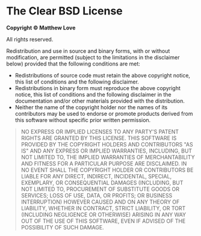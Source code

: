 # The Clear BSD License


**Copyright © <Year/> Matthew Love**

All rights reserved.

Redistribution and use in source and binary forms, with or without modification, are permitted (subject to the limitations in the disclaimer below) provided that the following conditions are met:

-   Redistributions of source code must retain the above copyright notice,
    this list of conditions and the following disclaimer.
-   Redistributions in binary form must reproduce the above copyright
    notice, this list of conditions and the following disclaimer in the
    documentation and/or other materials provided with the distribution.
-   Neither the name of the copyright holder nor the names of its
    contributors may be used to endorse or promote products derived from this
    software without specific prior written permission.

> NO EXPRESS OR IMPLIED LICENSES TO ANY PARTY'S PATENT RIGHTS ARE GRANTED BY THIS LICENSE. THIS SOFTWARE IS PROVIDED BY THE COPYRIGHT HOLDERS AND CONTRIBUTORS "AS IS" AND ANY EXPRESS OR IMPLIED WARRANTIES, INCLUDING, BUT NOT LIMITED TO, THE IMPLIED WARRANTIES OF MERCHANTABILITY AND FITNESS FOR A PARTICULAR PURPOSE ARE DISCLAIMED. IN NO EVENT SHALL THE COPYRIGHT HOLDER OR CONTRIBUTORS BE LIABLE FOR ANY DIRECT, INDIRECT, INCIDENTAL, SPECIAL, EXEMPLARY, OR CONSEQUENTIAL DAMAGES (INCLUDING, BUT NOT LIMITED TO, PROCUREMENT OF SUBSTITUTE GOODS OR SERVICES; LOSS OF USE, DATA, OR PROFITS; OR BUSINESS INTERRUPTION) HOWEVER CAUSED AND ON ANY THEORY OF LIABILITY, WHETHER IN CONTRACT, STRICT LIABILITY, OR TORT (INCLUDING NEGLIGENCE OR OTHERWISE) ARISING IN ANY WAY OUT OF THE USE OF THIS SOFTWARE, EVEN IF ADVISED OF THE POSSIBILITY OF SUCH DAMAGE.
